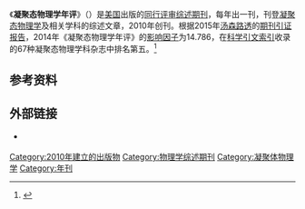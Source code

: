 {{Infobox journal
| title = 凝聚态物理学年评
| native_title = {{lang|en|Annual Review of Condensed Matter Physics}}
| cover = 
| editor = James S. Langer
| discipline = [[凝聚态物理学|凝聚态物理学]]
| language     = 英语
| peer-reviewed = 是
| former_names = 
| abbreviation = Annu. Rev. Condens. Matter Phys.
| publisher = {{link-en|年度评论出版社|Annual Reviews}}
| country = 
| frequency = 每年
| history = 2010-
| openaccess = 
| license = 
| impact = 14.786
| impact-year = 2014
| website = http://www.annualreviews.org/journal/conmatphys
| link1 = http://www.annualreviews.org/loi/conmatphys
| link1-name = 在线阅览
| link2 = 
| link2-name = 
| JSTOR = 
| OCLC = 313141707
| LCCN = 2009202330
| CODEN = 
| ISSN = 1947-5454
| eISSN = 1947-5462
}}
《'''凝聚态物理学年评'''》（{{lang-en|Annual Review of Condensed Matter Physics}}）是[[美国|美国]]{{link-en|年度评论出版社|Annual Reviews}}出版的[[同行评审|同行评审]][[综述期刊|综述期刊]]，每年出一刊，刊登[[凝聚态物理学|凝聚态物理学]]及相关学科的综述文章，2010年创刊。根据2015年[[汤森路透|汤森路透]]的[[期刊引证报告|期刊引证报告]]，2014年《凝聚态物理学年评》的[[影响因子|影响因子]]为14.786，在[[科学引文索引|科学引文索引]]收录的67种凝聚态物理学科杂志中排名第五。<ref name=WoS>{{cite book |year=2015 |chapter=Journals Ranked by Impact: Physics, Condensed Matter |title=2014 [[Journal_Citation_Reports|Journal Citation Reports]] |publisher=[[Thomson_Reuters|Thomson Reuters]] |edition=Science |series=[[Web_of_Science|Web of Science]] |postscript=.}}</ref>

== 参考资料 ==
{{Reflist}}

== 外部链接 ==
* {{Official website|http://www.annualreviews.org/journal/conmatphys}} {{en icon}}

{{Physics-stub}}

[[Category:2010年建立的出版物|Category:2010年建立的出版物]]
[[Category:物理学综述期刊|Category:物理学综述期刊]]
[[Category:凝聚体物理学|Category:凝聚体物理学]]
[[Category:年刊|Category:年刊]]